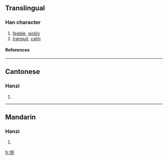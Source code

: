 {{see|懨}}

==Translingual==
===Han character===
{{Han char|rn=61|rad=心|as=06|sn=9|four=|canj=心一戈大 (PMIK)}}
# [[feeble]], [[sickly]]
# [[tranquil]], [[calm]]
====References====
{{Han ref|kx=0386.161|hdz=42294.090|uh=6079|ud=24697}}
----
==Cantonese==
===Hanzi===
{{yue-hanzi|jyut=|y=yim1}}
# {{defn|Cantonese}}
----
==Mandarin==
===Hanzi===
{{cmn-hanzi|tra=懨|pin=[[yàn]] ([[yan4]])|wg=yen<sup>4</sup>}}
# {{defn|Mandarin}}

[[fr:恹]]